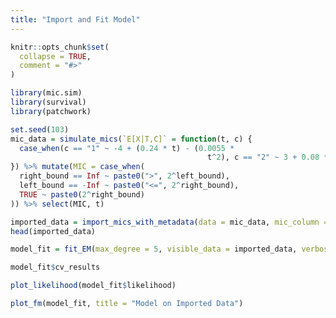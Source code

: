 ```yaml
---
title: "Import and Fit Model"
---
```


```r
knitr::opts_chunk$set(
  collapse = TRUE,
  comment = "#>"
)
```

```r
library(mic.sim)
library(survival)
library(patchwork)
```

```r
set.seed(103)
mic_data = simulate_mics(`E[X|T,C]` = function(t, c) {
  case_when(c == "1" ~ -4 + (0.24 * t) - (0.0055 *
                                            t^2), c == "2" ~ 3 + 0.08 * t, TRUE ~ NaN)
}) %>% mutate(MIC = case_when(
  right_bound == Inf ~ paste0(">", 2^left_bound),
  left_bound == -Inf ~ paste0("<=", 2^right_bound),
  TRUE ~ paste0(2^right_bound)
)) %>% select(MIC, t)
```

```r
imported_data = import_mics_with_metadata(data = mic_data, mic_column = "MIC", metadata_columns = "t")
head(imported_data)
```

```r

model_fit = fit_EM(max_degree = 5, visible_data = imported_data, verbose = 0)

```

```r
model_fit$cv_results
```


```r
plot_likelihood(model_fit$likelihood)

```


```r
plot_fm(model_fit, title = "Model on Imported Data")
```

